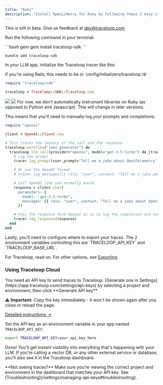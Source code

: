 ```yaml
---
title: "Ruby"
description: "Install OpenLLMetry for Ruby by following these 3 easy steps and get instant monitoring."
---
```


<Warning>This is still in beta. Give us feedback at dev@traceloop.com</Warning>

<Steps>
<Step title="Install the SDK">

Run the following command in your terminal:

<CodeGroup>
```bash gem
gem install traceloop-sdk
```

```bash bundler
bundle add traceloop-sdk
```

</CodeGroup>

In your LLM app, initialize the Traceloop tracer like this:

<Tip>
  If you're using Rails, this needs to be in `config/initializers/traceloop.rb`
</Tip>

```ruby
require "traceloop/sdk"

traceloop = Traceloop::SDK::Traceloop.new
```

</Step>
<Step title="Log your prompts">
<Frame>
  <img className="block dark:hidden" src="/img/single-trace-prompt-light.png" />
  <img className="hidden dark:block" src="/img/single-trace-prompt-dark.png" />
</Frame>
For now, we don't automatically instrument libraries on Ruby (as opposed to Python and Javascript).
This will change in later versions.

This means that you'll need to manually log your prompts and completions.

```ruby
require "openai"

client = OpenAI::Client.new

# This tracks the latency of the call and the response
traceloop.workflow("joke_generator") do
  traceloop.llm_call(provider="openai", model="gpt-3.5-turbo") do |tracer|
    # Log the prompt
    tracer.log_prompt(user_prompt="Tell me a joke about OpenTelemetry")

    # Or use the OpenAI Format
    # tracer.log_messages([{ role: "user", content: "Tell me a joke about OpenTelemetry" }])

    # Call OpenAI like you normally would
    response = client.chat(
      parameters: {
        model: "gpt-3.5-turbo",
        messages: [{ role: "user", content: "Tell me a joke about OpenTelemetry" }]
      })

    # Pass the response form OpenAI as is to log the completion and token usage
    tracer.log_response(response)
  end
end
```

</Step>
<Step title="Configure trace exporting">
Lastly, you'll need to configure where to export your traces.
The 2 environment variables controlling this are `TRACELOOP_API_KEY` and `TRACELOOP_BASE_URL`.

For Traceloop, read on. For other options, see [Exporting](/openllmetry/integrations/introduction).

### Using Traceloop Cloud

<Note>
  You need an API key to send traces to Traceloop.
  [Generate one in Settings](https://app.traceloop.com/settings/api-keys) by selecting
  a project and environment, then click **Generate API key**.

  ⚠️ **Important:** Copy the key immediately - it won't be shown again after you close or reload the page.

  [Detailed instructions →](/settings/managing-api-keys)
</Note>

Set the API key as an environment variable in your app named `TRACELOOP_API_KEY`:

```bash
export TRACELOOP_API_KEY=your_api_key_here
```

Done! You'll get instant visibility into everything that's happening with your LLM.
If you're calling a vector DB, or any other external service or database, you'll also see it in the Traceloop dashboard.

<Tip>
  **Not seeing traces?** Make sure you're viewing the correct project and environment in the
  dashboard that matches your API key. See [Troubleshooting](/settings/managing-api-keys#troubleshooting).
</Tip>

</Step>
</Steps>

